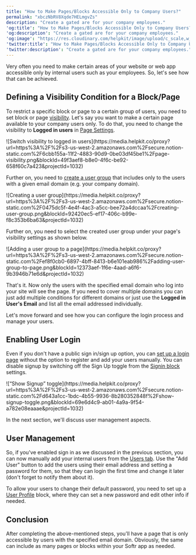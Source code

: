 ```yaml
---
title: "How to Make Pages/Blocks Accessible Only to Company Users?"
permalink: "xbczNbRV8Xqde7HELmgvZs"
description: "Create a gated are for your company employees."
'og:title': "How to Make Pages/Blocks Accessible Only to Company Users? – Softr Help Docs"
'og:description': "Create a gated are for your company employees."
'og:image': "https://res.cloudinary.com/helpkit/image/upload/c_scale,w_700,q_auto/v1674219840/softrdocs_meta_OG_Image_Url_258f31c013.png"
'twitter:title': "How to Make Pages/Blocks Accessible Only to Company Users? – Softr Help Docs"
'twitter:description': "Create a gated are for your company employees."
---
```

Very often you need to make certain areas of your website or web app accessible only by internal users such as your employees. So, let's see how that can be achieved.

## Defining a Visibility Condition for a Block/Page

To restrict a specific block or page to a certain group of users, you need to set block or page [visibility](/user-groups-and-permissions/3oA6AaFzUiePs2sW2TpYrF/block-visibility/3spA2dfQNrcGcPNmnDXHB3). Let's say you want to make a certain page available to your company users only. To do that, you need to change the visibility to **Logged in users** in [Page Settings](/0392ff65acfe4b1c96923c1aac7982f7).
<Frame caption="Switch visibility to logged in users">![Switch visibility to logged in users](https://media.helpkit.co/proxy?url=https%3A%2F%2Fs3-us-west-2.amazonaws.com%2Fsecure.notion-static.com%2F6cbb155a-11f2-4883-90d9-0be03df45be1%2Fpage-visibility.png&blockId=49f3aef8-b8e0-4f6c-be92-658f60c7a423&projectId=1032)</Frame>

Further on, you need to [create a user group](/user-groups-and-permissions/3oA6AaFzUiePs2sW2TpYrF/user-groups/6XQfKMeKHUvBcAjKvLs3g3) that includes only to the users with a given email domain (e.g. your company domain).
<Frame caption="Creating a user group">![Creating a user group](https://media.helpkit.co/proxy?url=https%3A%2F%2Fs3-us-west-2.amazonaws.com%2Fsecure.notion-static.com%2F0475dc5f-4e4f-4ac3-a5cc-bee72a4dccaa%2Fcreating-user-group.png&blockId=92420ec5-ef17-406c-b99e-f8c353b6ba63&projectId=1032)</Frame>

Further on, you need to select the created user group under your page's visibility settings as shown below.
<Frame caption="Adding a user group to a page">![Adding a user group to a page](https://media.helpkit.co/proxy?url=https%3A%2F%2Fs3-us-west-2.amazonaws.com%2Fsecure.notion-static.com%2Fef8f0cb0-6897-4bff-8413-b6e101eab986%2Fadding-user-group-to-page.png&blockId=12373aef-1f6e-4aad-a6f6-9b3946b71e6d&projectId=1032)</Frame>

That's it. Now only the users with the specified email domain who log into your site will see the page. If you need to cover multiple domains you can just add multiple conditions for different domains or just use the **Logged in User's Email** and list all the email addressed individually.

Let's move forward and see how you can configure the login process and manage your users.

## Enabling User Login

Even if you don't have a public sign in/sign up option, you can [set up a login page](/11ba304436ed4354a8669d4869624b9c) without the option to register and add your users manually. You can disable signup by switching off the Sign Up toggle from the [Signin block](/add-and-manage-users/pxnkp9H3qyEVMF6XUceqnj/signin-form/gYwm7wWsqb2bRyJFUreSzN) settings.
<Frame caption="“Show Signup” toggle">![“Show Signup” toggle](https://media.helpkit.co/proxy?url=https%3A%2F%2Fs3-us-west-2.amazonaws.com%2Fsecure.notion-static.com%2Fd643a1cc-1bdc-4b55-9936-8b280352848f%2Fshow-signup-toggle.png&blockId=69e6d4c9-ab01-4a9a-9f54-a782e08eaaae&projectId=1032)</Frame>

In the next section, we'll discuss user management aspects.

## User Management

So, if you've enabled sign in as we discussed in the previous section, you can now manually add your internal users from the [Users tab](/add-and-manage-users/pxnkp9H3qyEVMF6XUceqnj/users-menu/5JTzjtbvp8Skemd26A9ho9). Use the "Add User" button to add the users using their email address and setting a password for them, so that they can login the first time and change it later (don't forget to notify them about it).

<Tip>To allow your users to change their default password, you need to set up a [User Profile](/add-and-manage-users/pxnkp9H3qyEVMF6XUceqnj/user-profile/jVikpwBm67W9wozwyDXtjs) block, where they can set a new password and edit other info if needed.</Tip>

## Conclusion

After completing the above-mentioned steps, you'll have a page that is only accessible by users with the specified email domain. Obviously, the same can include as many pages or blocks within your Softr app as needed.